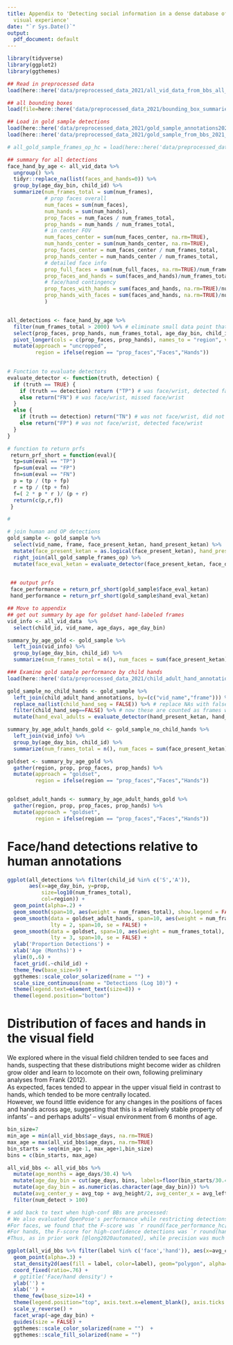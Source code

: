 ```yaml
---
title: Appendix to 'Detecting social information in a dense database of infants’ natural
  visual experience'
date: "`r Sys.Date()`"
output:
  pdf_document: default
---
```



```r
library(tidyverse)
library(ggplot2)
library(ggthemes)
```


```r
## Read in preprocessed data 
load(here::here('data/preprocessed_data_2021/all_vid_data_from_bbs_all_detections.RData')) # all detections

## all bounding boxes
load(file=here::here('data/preprocessed_data_2021/bounding_box_summaries.RData'))

```

```r
## Load in gold sample detections
load(here::here('data/preprocessed_data_2021/gold_sample_annotations2020-01-31.RData')) # human annotations
load(here::here('data/preprocessed_data_2021/gold_sample_from_bbs_2021_all_detections.RData')) 

# all_gold_sample_frames_op_hc = load(here::here('data/preprocessed_data_2021/gold_sample_from_bbs_2021_high_conf_detections.RData')) 
```


```r
## summary for all detections
face_hand_by_age <- all_vid_data %>%
  ungroup() %>%
  tidyr::replace_na(list(faces_and_hands=0)) %>%
  group_by(age_day_bin, child_id) %>%
  summarize(num_frames_total = sum(num_frames), 
            # prop faces overall
            num_faces = sum(num_faces), 
            num_hands = sum(num_hands), 
            prop_faces = num_faces / num_frames_total, 
            prop_hands = num_hands / num_frames_total,
            # in center FOV
            num_faces_center = sum(num_faces_center, na.rm=TRUE), 
            num_hands_center = sum(num_hands_center, na.rm=TRUE), 
            prop_faces_center = num_faces_center / num_frames_total, 
            prop_hands_center = num_hands_center / num_frames_total,
            # detailed face info
            prop_full_faces = sum(num_full_faces, na.rm=TRUE)/num_frames_total,
            prop_faces_and_hands = sum(faces_and_hands)/num_frames_total,
            # face/hand contingency
            prop_faces_with_hands = sum(faces_and_hands, na.rm=TRUE)/num_faces, 
            prop_hands_with_faces = sum(faces_and_hands, na.rm=TRUE)/num_hands 
            )


all_detections <- face_hand_by_age %>%
  filter(num_frames_total > 2000) %>% # eliminate small data point that skews scaling
  select(prop_faces, prop_hands, num_frames_total, age_day_bin, child_id) %>%
  pivot_longer(cols = c(prop_faces, prop_hands), names_to = "region", values_to = "prop") %>%
  mutate(approach = "uncropped",
         region = ifelse(region == "prop_faces","Faces","Hands"))  
  

```


```r
# Function to evaluate detectors
evaluate_detector <- function(truth, detection) {
  if (truth == TRUE) {
    if (truth == detection) return ("TP") # was face/wrist, detected face/wrist
    else return("FN") # was face/wrist, missed face/wrist
  }
  else {
    if (truth == detection) return("TN") # was not face/wrist, did not detect face/wrist
    else return("FP") # was not face/wrist, detected face/wrist
  }
}

# function to return prfs
 return_prf_short = function(eval){
  tp=sum(eval == "TP")
  fp=sum(eval == "FP")
  fn=sum(eval == "FN")
  p = tp / (tp + fp)
  r = tp / (tp + fn)
  f=( 2 * p * r )/ (p + r)
  return(c(p,r,f))
 }

# 

# join human and OP detections
gold_sample <- gold_sample %>%
  select(vid_name, frame, face_present_ketan, hand_present_ketan) %>%
  mutate(face_present_ketan = as.logical(face_present_ketan), hand_present_ketan = as.logical(hand_present_ketan)) %>%
  right_join(all_gold_sample_frames_op) %>%
  mutate(face_eval_ketan = evaluate_detector(face_present_ketan, face_detected), hand_eval_ketan = evaluate_detector(hand_present_ketan, hand_detected))

 
 ## output prfs
 face_performance = return_prf_short(gold_sample$face_eval_ketan)
 hand_performance = return_prf_short(gold_sample$hand_eval_ketan)

```

```r
## Move to appendix
## get out summary by age for goldset hand-labeled frames
vid_info <- all_vid_data  %>%
  select(child_id, vid_name, age_days, age_day_bin)

summary_by_age_gold <- gold_sample %>%
  left_join(vid_info) %>%
  group_by(age_day_bin, child_id) %>%
  summarize(num_frames_total = n(), num_faces = sum(face_present_ketan), num_hands = sum(hand_present_ketan), prop_faces= num_faces / num_frames_total, prop_hands = num_hands / num_frames_total)
```


```r
### Examine gold sample performance by child hands
load(here::here('data/preprocessed_data_2021/child_adult_hand_annotations_by_frame.RData'))

gold_sample_no_child_hands <- gold_sample %>%
  left_join(child_adult_hand_annotations, by=(c("vid_name","frame"))) %>%
  replace_na(list(child_hand_seg = FALSE)) %>% # replace NAs with false (frames not in annotations (NAs) did not have hands) 
  filter(child_hand_seg==FALSE) %>% # now these are counted as frames where OP didn't need to detect something
  mutate(hand_eval_adults = evaluate_detector(hand_present_ketan, hand_detected))

summary_by_age_adult_hands_gold <- gold_sample_no_child_hands %>%
  left_join(vid_info) %>%
  group_by(age_day_bin, child_id) %>%
  summarize(num_frames_total = n(), num_faces = sum(face_present_ketan), num_hands = sum(hand_present_ketan), prop_faces = num_faces / num_frames_total, prop_hands = num_hands / num_frames_total)
```

```r
goldset <- summary_by_age_gold %>%
  gather(region, prop, prop_faces, prop_hands) %>%
  mutate(approach = "goldset",
         region = ifelse(region == "prop_faces","Faces","Hands"))


goldset_adult_hands <- summary_by_age_adult_hands_gold %>%
  gather(region, prop, prop_faces, prop_hands) %>%
  mutate(approach = "goldset",
         region = ifelse(region == "prop_faces","Faces","Hands"))

```

# Face/hand detections relative to human annotations
```r

ggplot(all_detections %>% filter(child_id %in% c('S','A')), 
       aes(x=age_day_bin, y=prop, 
           size=log10(num_frames_total),
           col=region)) +
  geom_point(alpha=.2) +
  geom_smooth(span=10, aes(weight = num_frames_total), show.legend = FALSE) + 
  geom_smooth(data = goldset_adult_hands, span=10, aes(weight = num_frames_total), show.legend = FALSE,
              lty = 2, span=10, se = FALSE) +
  geom_smooth(data = goldset, span=10, aes(weight = num_frames_total), show.legend = FALSE,
              lty = 3, span=10, se = FALSE) +
  ylab('Proportion Detections') + 
  xlab('Age (Months)') +
  ylim(0,.6) +
  facet_grid(.~child_id) + 
  theme_few(base_size=9) +
  ggthemes::scale_color_solarized(name = "") + 
  scale_size_continuous(name = "Detections (Log 10)") +
  theme(legend.text=element_text(size=8)) +
  theme(legend.position="bottom") 

```


# Distribution of faces and hands in the visual field

We explored where in the visual field children tended to see faces and hands, suspecting that these distributions might become wider as children grow older and learn to locomote on their own, following preliminary analyses from Frank (2012).  
As expected, faces tended to appear in the upper visual field in contrast to hands, which tended to be more centrally located.  
However, we found little evidence for any changes in the positions of faces and hands across age, suggesting that this is a relatively stable property of infants’ -- and perhaps adults’ -- visual environment from 6 months of age.

```r
bin_size=7
min_age = min(all_vid_bbs$age_days, na.rm=TRUE)
max_age = max(all_vid_bbs$age_days, na.rm=TRUE)
bin_starts = seq(min_age-1, max_age+1,bin_size)
bins = c(bin_starts, max_age) 

all_vid_bbs <- all_vid_bbs %>%
  mutate(age_months = age_days/30.4) %>%
  mutate(age_day_bin = cut(age_days, bins, labels=floor(bin_starts/30.4))) %>%
  mutate(age_day_bin = as.numeric(as.character(age_day_bin))) %>%
  mutate(avg_center_y = avg_top + avg_height/2, avg_center_x = avg_left + avg_width/2) %>%
  filter(num_detect > 100)

```


```r
# add back to text when high-conf BBs are processed:
# We also evaluated OpenPose's performance while restricting detections to high-confidence detections (>.5 confidence, default threshold for visualization). 
#For faces, we found that the F-score was `r round(face_performance_hc[3],2)`, with a precision of `r round(face_performance_hc[1],2)` and recall of `r round(face_performance_hc[2],2)`. 
#For hands, the F-score for high-confidence detections was `r round(hand_performance_hc[3],2)`, with a precision of `r round(hand_performance_hc[1],2)` and recall of `r round(hand_performance_hc[2],2)`. 
#Thus, as in prior work [@long2020automated], while precision was much higher for both faces and hands, the lower recall for high-confidence detections indicates that these lower-confidence detections still index the presence of social information in the infant view.  
```








```r

ggplot(all_vid_bbs %>% filter(label %in% c('face','hand')), aes(x=avg_center_x , y = avg_center_y, size=num_detect, color=label)) +
  geom_point(alpha=.3) + 
  stat_density2d(aes(fill = label, color=label), geom="polygon", alpha=.6) +
  coord_fixed(ratio=.76) +
  # ggtitle('Face/hand density') +
  ylab('') +
  xlab('') +
  theme_few(base_size=14) +
  theme(legend.position="top", axis.text.x=element_blank(), axis.ticks.x=element_blank(), axis.text.y=element_blank(), axis.ticks.y=element_blank()) +
  scale_y_reverse() +
  facet_wrap(~age_day_bin) +
  guides(size = FALSE) +
  ggthemes::scale_color_solarized(name = "")  +
  ggthemes::scale_fill_solarized(name = "") 
```